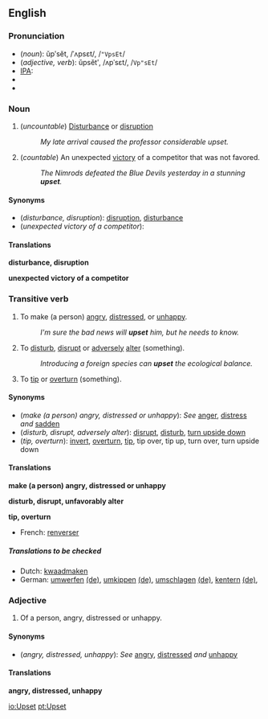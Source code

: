 ==English==
===Pronunciation===
*(''noun''): ŭpʹsĕt, /ˈʌpsεt/, /<tt>"VpsEt</tt>/
*(''adjective, verb''): ŭpsĕtʹ, /ʌpˈsεt/, /<tt>Vp"sEt</tt>/
*[[w:IPA|IPA]]: 
*{{audio|en-us-upset-noun.ogg|Audio (US), noun}}
*{{audio|en-us-upset-verb-adj.ogg|Audio (US), verb/adjective}}

===Noun===
{{en-noun-reg-both}}

#(''uncountable'') [[disturbance|Disturbance]] or [[disruption]]
#: ''My late arrival caused the professor considerable upset.''
#(''countable'') An unexpected [[victory]] of a competitor that was not favored.
#:''The Nimrods defeated the Blue Devils yesterday in a stunning '''upset'''.''

====Synonyms====
*(''disturbance, disruption''): [[disruption]], [[disturbance]]
*(''unexpected victory of a competitor''):
 
====Translations====

'''disturbance, disruption'''
{{top}}
{{mid}}
{{bottom}}

'''unexpected victory of a competitor'''
{{top}}
{{mid}}
{{bottom}}

===Transitive verb===
{{irregverb|'''to upset'''|'''[[upsets]]'''|'''upset'''|'''upset'''|'''[[upsetting]]'''}}

# To make (a person) [[angry]], [[distressed]], or [[unhappy]].
#:''I'm sure the bad news will '''upset''' him, but he needs to know.''
# To [[disturb]], [[disrupt]] or [[adversely]] [[alter]] (something).
#:''Introducing a foreign species can '''upset''' the ecological balance.''
# To [[tip]] or [[overturn]] (something).

====Synonyms====
*(''make (a person) angry, distressed or unhappy''): ''See'' [[anger]], [[distress]] ''and'' [[sadden]]
*(''disturb, disrupt, adversely alter''): [[disrupt]], [[disturb]], [[turn upside down]]
*(''tip, overturn''): [[invert]], [[overturn]], [[tip]], tip over, tip up, turn over, turn upside down

====Translations====

'''make (a person) angry, distressed or unhappy'''
{{top}}
{{mid}}
{{bottom}}

'''disturb, disrupt, unfavorably alter'''
{{top}}
{{mid}}
{{bottom}}

'''tip, overturn'''
{{top}}
*French: [[renverser]]
{{mid}}
{{bottom}}

=====Translations to be checked=====
<!--Remove this section once all of the translations below have been moved into the tables above.-->
{{checktrans}}
*Dutch: [[kwaadmaken]]
*German: [[umwerfen]] [[:de:umwerfen|(de)]], [[umkippen]] [[:de:umkippen|(de)]], [[umschlagen]] [[:de:umschlagen|(de)]], [[kentern]] [[:de:kentern|(de)]],

===Adjective===
{{en-adj-more}}

#Of a person, angry, distressed or unhappy.

====Synonyms====
*(''angry, distressed, unhappy''): ''See'' [[angry]], [[distressed]] ''and'' [[unhappy]]

====Translations====

'''angry, distressed, unhappy'''
{{top}}
{{mid}}
{{bottom}}

[[io:Upset]]
[[pt:Upset]]